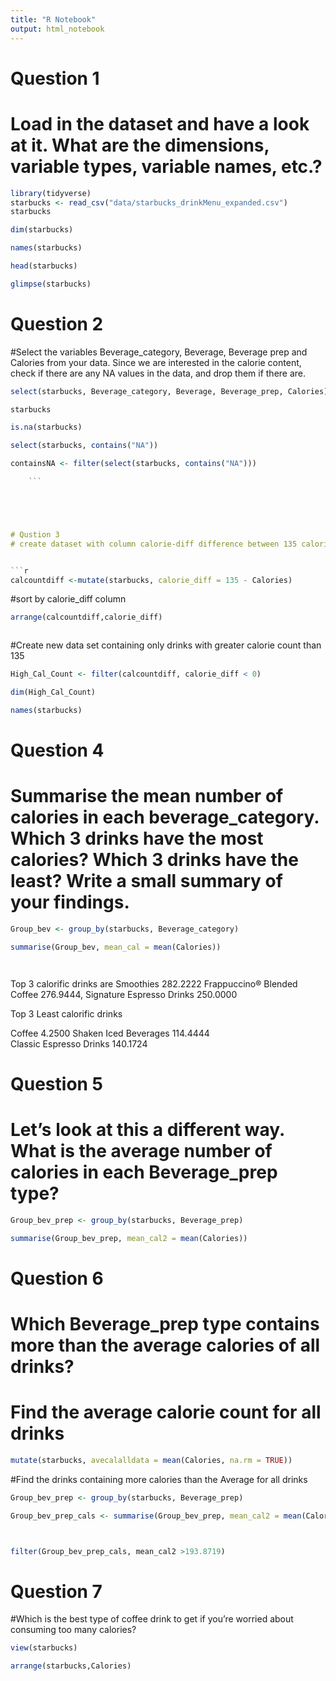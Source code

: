 ```yaml
---
title: "R Notebook"
output: html_notebook
---
```


# Question 1
# Load in the dataset and have a look at it. What are the dimensions, variable types, variable names, etc.?

```r
library(tidyverse)
starbucks <- read_csv("data/starbucks_drinkMenu_expanded.csv")
starbucks
```
```r

dim(starbucks)
```

```r
names(starbucks)
```

```r
head(starbucks)
```   
```r
glimpse(starbucks)
```


# Question 2
#Select the variables Beverage_category, Beverage, Beverage prep and Calories from your data. Since we are interested in the calorie content, check if there are any NA values in the data, and drop them if there are.
  
```r
select(starbucks, Beverage_category, Beverage, Beverage_prep, Calories)
```
```r
starbucks

```
```r
is.na(starbucks)
```

```r
select(starbucks, contains("NA"))
```
```r
containsNA <- filter(select(starbucks, contains("NA")))

    ```





# Qustion 3
# create dataset with column calorie-diff difference between 135 calories (135 calories = 10 cubes of sugar!)


```r

calcountdiff <-mutate(starbucks, calorie_diff = 135 - Calories)
```
#sort by calorie_diff column
```r

arrange(calcountdiff,calorie_diff)



```

#Create new data set containing only drinks with greater calorie count than 135

```r
High_Cal_Count <- filter(calcountdiff, calorie_diff < 0) 

dim(High_Cal_Count)

```

```r
names(starbucks)

```

# Question 4 
# Summarise the mean number of calories in each beverage_category. Which 3 drinks have the most calories? Which 3 drinks have the least? Write a small summary of your findings.

```r
Group_bev <- group_by(starbucks, Beverage_category)

summarise(Group_bev, mean_cal = mean(Calories))




```
Top 3 calorific drinks are 
Smoothies	282.2222
Frappuccino® Blended Coffee	276.9444, 
Signature Espresso Drinks	250.0000

Top 3 Least calorific drinks 

Coffee	4.2500
Shaken Iced Beverages	114.4444	
Classic Espresso Drinks	140.1724	

# Question 5
# Let’s look at this a different way. What is the average number of calories in each Beverage_prep type?

```r
Group_bev_prep <- group_by(starbucks, Beverage_prep)

summarise(Group_bev_prep, mean_cal2 = mean(Calories))

```

# Question 6
# Which Beverage_prep type contains more than the average calories of all drinks?


# Find the average calorie count for all drinks
```r
mutate(starbucks, avecalalldata = mean(Calories, na.rm = TRUE))
```
#Find the drinks containing more calories than the Average for all drinks
```r

Group_bev_prep <- group_by(starbucks, Beverage_prep)

Group_bev_prep_cals <- summarise(Group_bev_prep, mean_cal2 = mean(Calories))



filter(Group_bev_prep_cals, mean_cal2 >193.8719)
```

# Question 7 

#Which is the best type of coffee drink to get if you’re worried about consuming too many calories?

```r
view(starbucks)

arrange(starbucks,Calories)
```



